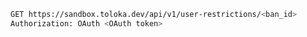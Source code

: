 ```bash
GET https://sandbox.toloka.dev/api/v1/user-restrictions/<ban_id>
Authorization: OAuth <OAuth token>
```